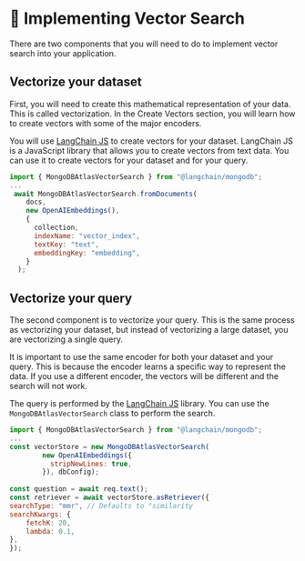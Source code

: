 # 📘 Implementing Vector Search

There are two components that you will need to do to implement vector search into your application.

## Vectorize your dataset

First, you will need to create this mathematical representation of your data. This is called vectorization. In the Create Vectors section, you will learn how to create vectors with some of the major encoders.

You will use [LangChain JS](https://js.langchain.com/docs/get_started/introduction) to create vectors for your dataset. LangChain JS is a JavaScript library that allows you to create vectors from text data. You can use it to create vectors for your dataset and for your query.
```javascript
import { MongoDBAtlasVectorSearch } from "@langchain/mongodb";
... 
 await MongoDBAtlasVectorSearch.fromDocuments(
    docs,
    new OpenAIEmbeddings(),
    {
      collection,
      indexName: "vector_index",
      textKey: "text",
      embeddingKey: "embedding",
    }
  );
```

## Vectorize your query

The second component is to vectorize your query. This is the same process as vectorizing your dataset, but instead of vectorizing a large dataset, you are vectorizing a single query.

It is important to use the same encoder for both your dataset and your query. This is because the encoder learns a specific way to represent the data. If you use a different encoder, the vectors will be different and the search will not work.

The query is performed by the [LangChain JS](https://js.langchain.com/docs/get_started/introduction) library. You can use the `MongoDBAtlasVectorSearch` class to perform the search.
```javascript
import { MongoDBAtlasVectorSearch } from "@langchain/mongodb";
...
const vectorStore = new MongoDBAtlasVectorSearch(
        new OpenAIEmbeddings({
          stripNewLines: true,
        }), dbConfig);
        
const question = await req.text();
const retriever = await vectorStore.asRetriever({
searchType: "mmr", // Defaults to "similarity
searchKwargs: {
    fetchK: 20,
    lambda: 0.1,
},
});
```